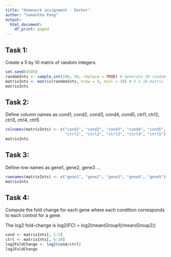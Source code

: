 ```yaml
---
title: "Homework assignment - Docker"
author: "Samantha Pang"
output: 
  html_document:
    df_print: paged
---
```

## Task 1:
Create a 5 by 10 matrix of random integers
```r
set.seed(4505)
randomInts <- sample.int(100, 50, replace = TRUE) # Generate 50 random integers
matrixInts <- matrix(randomInts, nrow = 5, ncol = 10) # 5 x 10 matrix 
matrixInts
```

## Task 2:
Define column names as cond1, cond2, cond3, cond4, cond5, ctrl1, ctrl2, ctrl3, ctrl4, ctrl5
```r
colnames(matrixInts) <- c("cond1", "cond2", "cond3", "cond4", "cond5",
                          "ctrl1", "ctrl2", "ctrl3", "ctrl4", "ctrl5")
matrixInts
```

## Task 3:
Define row names as gene1, gene2, gene3 ...
```r
rownames(matrixInts) <- c("gene1", "gene2", "gene3", "gene4", "gene5")
matrixInts
```

## Task 4:
Compute the fold change for each gene where each condition corresponds to each control for a gene.

The log2 fold-change is log2(FC) = log2(mean(Group1)/mean(Group2))

```r
cond <- matrixInts[, 1:5]
ctrl <- matrixInts[, 6:10]
log2FoldChange <- log2(cond/ctrl)
log2FoldChange
```


